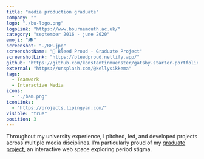 ```yaml
---
title: "media production graduate"
company: ""
logo: "./bu-logo.png"
logoLink: "https://www.bournemouth.ac.uk/"
category: "september 2016 - june 2020"
emoji: "🎓"
screenshot: "./BP.jpg"
screenshotName: "🔗 Bleed Proud - Graduate Project"
screenshotLink: "https://bleedproud.netlify.app/"
github: "https://github.com/konstantinmuenster/gatsby-starter-portfolio-minimal"
external: "https://unsplash.com/@kellysikkema"
tags:
  - Teamwork
  - Interactive Media
icons:
  - "./bam.png"
iconLinks:
  - "https://projects.lipingyan.com/"
visible: "true"
position: 3
---
```


Throughout my university experience, I pitched, led, and developed projects across multiple media disciplines. I’m particularly proud of my <a href="https://bleedproud.netlify.app/" target="_blank" rel="nofollow noopener noreferrer" aria-label="External Link"><u>graduate project</u></a>, an interactive web space exploring period stigma.